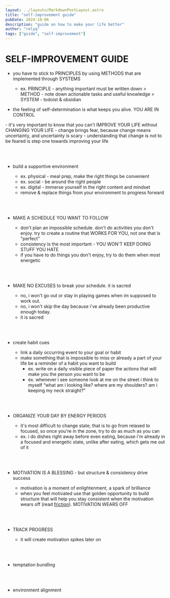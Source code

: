 ```yaml
---
layout: ../layouts/MarkdownPostLayout.astro
title: "self-improvement guide"
pubDate: 2024-10-06
description: "guide on how to make your life better"
author: "relyq"
tags: ["guide", "self-improvement"]
---
```


# SELF-IMPROVEMENT GUIDE

- you have to stick to PRINCIPLES by using METHODS that are implemented through SYSTEMS

  - ex. PRINCIPLE - anything important must be written down > METHOD - note down actionable tasks and useful knowledge > SYSTEM - todoist & obsidian

- the feeling of self-determination is what keeps you alive. YOU ARE IN CONTROL

<div>
- it's very important to know that you can't IMPROVE YOUR LIFE without CHANGING YOUR LIFE
  - change brings fear, because change means uncertainty, and uncertainty is scary
  - understanding that change is not to be feared is step one towards improving your life
</div>

<br></br>

- build a supportive environment

  - ex. physical - meal prep, make the right things be convenient
  - ex. social - be around the right people
  - ex. digital - immerse yourself in the right content and mindset
  - remove & replace things from your environment to progress forward

<br></br>

- MAKE A SCHEDULE YOU WANT TO FOLLOW

  - don't plan an impossible schedule. don't do activities you don't enjoy. try to create a routine that WORKS FOR YOU, not one that is "perfect"
  - consistency is the most important - YOU WON'T KEEP DOING STUFF YOU HATE
  - if you have to do things you don't enjoy, try to do them when most energetic

<br></br>

- MAKE NO EXCUSES to break your schedule. it is sacred

  - no, i won't go out or stay in playing games when im supposed to work out.
  - no, i won't skip the day because i've already been productive enough today.
  - it is sacred

<br></br>

- create habit cues

  - link a daily occurring event to your goal or habit
  - make something that is impossible to miss or already a part of your life be a reminder of a habit you want to build
    - ex. write on a daily visible piece of paper the actions that will make you the person you want to be
    - ex. whenever i see someone look at me on the street i think to myself “what am i looking like? where are my shoulders? am i keeping my neck straight?”

<br></br>

- ORGANIZE YOUR DAY BY ENERGY PERIODS

  - it's most difficult to change state; that is to go from relaxed to focused, so once you're in the zone, try to do as much as you can
  - ex. i do dishes right away before even eating, because i'm already in a focused and energetic state, unlike after eating, which gets me out of it

<br></br>

- MOTIVATION IS A BLESSING - but structure & consistency drive success

  - motivation is a moment of enlightenment, a spark of brilliance
  - when you feel motivated use that golden opportunity to build structure that will help you stay consistent when the motivation wears off (read <a href="/productivity">friction</a>). MOTIVATION WEARS OFF

<br></br>

- TRACK PROGRESS

  - it will create motivation spikes later on

<br></br>

- temptation bundling

<br></br>

- environment alignment

